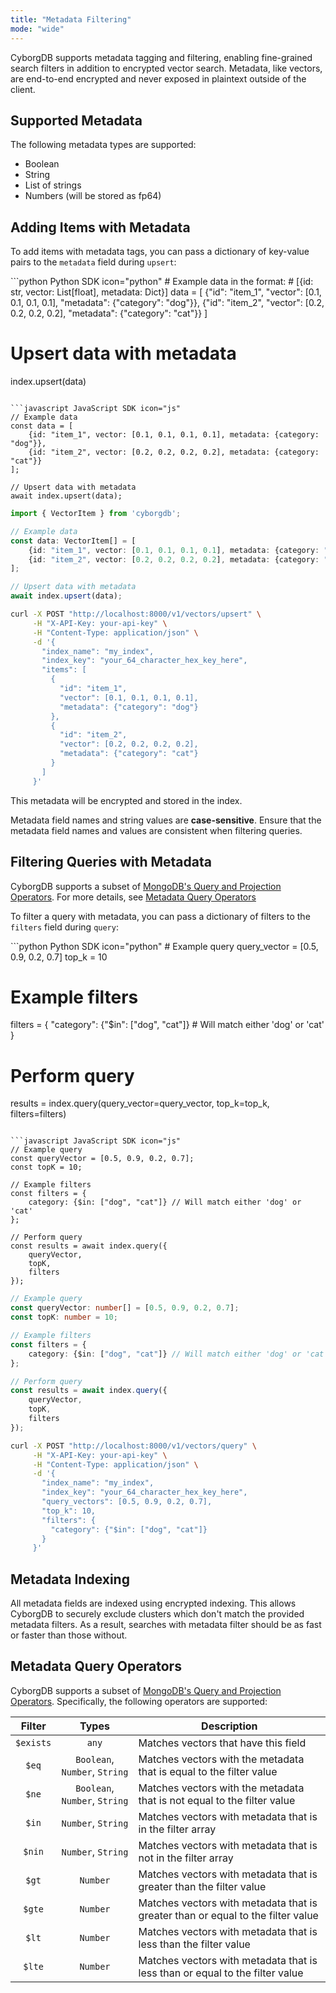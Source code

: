 ```yaml
---
title: "Metadata Filtering"
mode: "wide"
---
```


CyborgDB supports metadata tagging and filtering, enabling fine-grained search filters in addition to encrypted vector search. Metadata, like vectors, are end-to-end encrypted and never exposed in plaintext outside of the client.

## Supported Metadata

The following metadata types are supported:

- Boolean
- String
- List of strings
- Numbers (will be stored as fp64)

## Adding Items with Metadata

To add items with metadata tags, you can pass a dictionary of key-value pairs to the `metadata` field during `upsert`:

<CodeGroup>
```python Python SDK icon="python"
# Example data in the format:
# [{id: str, vector: List[float], metadata: Dict}]
data = [
    {"id": "item_1", "vector": [0.1, 0.1, 0.1, 0.1], "metadata": {"category": "dog"}},
    {"id": "item_2", "vector": [0.2, 0.2, 0.2, 0.2], "metadata": {"category": "cat"}}
]

# Upsert data with metadata
index.upsert(data)
```

```javascript JavaScript SDK icon="js"
// Example data
const data = [
    {id: "item_1", vector: [0.1, 0.1, 0.1, 0.1], metadata: {category: "dog"}},
    {id: "item_2", vector: [0.2, 0.2, 0.2, 0.2], metadata: {category: "cat"}}
];

// Upsert data with metadata
await index.upsert(data);
```

```typescript TypeScript SDK icon="code"
import { VectorItem } from 'cyborgdb';

// Example data
const data: VectorItem[] = [
    {id: "item_1", vector: [0.1, 0.1, 0.1, 0.1], metadata: {category: "dog"}},
    {id: "item_2", vector: [0.2, 0.2, 0.2, 0.2], metadata: {category: "cat"}}
];

// Upsert data with metadata
await index.upsert(data);
```

```bash cURL icon="rectangle-terminal"
curl -X POST "http://localhost:8000/v1/vectors/upsert" \
     -H "X-API-Key: your-api-key" \
     -H "Content-Type: application/json" \
     -d '{
       "index_name": "my_index",
       "index_key": "your_64_character_hex_key_here",
       "items": [
         {
           "id": "item_1",
           "vector": [0.1, 0.1, 0.1, 0.1],
           "metadata": {"category": "dog"}
         },
         {
           "id": "item_2",
           "vector": [0.2, 0.2, 0.2, 0.2],
           "metadata": {"category": "cat"}
         }
       ]
     }'
```
</CodeGroup>

This metadata will be encrypted and stored in the index.

<Tip>Metadata field names and string values are **case-sensitive**. Ensure that the metadata field names and values are consistent when filtering queries.</Tip> 

## Filtering Queries with Metadata

CyborgDB supports a subset of [MongoDB's Query and Projection Operators](https://www.mongodb.com/docs/manual/reference/operator/query/). For more details, see [Metadata Query Operators](#metadata-query-operators)

To filter a query with metadata, you can pass a dictionary of filters to the `filters` field during `query`:

<CodeGroup>
```python Python SDK icon="python"
# Example query
query_vector = [0.5, 0.9, 0.2, 0.7]
top_k = 10

# Example filters
filters = {
    "category": {"$in": ["dog", "cat"]} # Will match either 'dog' or 'cat'
}

# Perform query
results = index.query(query_vector=query_vector, top_k=top_k, filters=filters)
```

```javascript JavaScript SDK icon="js"
// Example query
const queryVector = [0.5, 0.9, 0.2, 0.7];
const topK = 10;

// Example filters
const filters = {
    category: {$in: ["dog", "cat"]} // Will match either 'dog' or 'cat'
};

// Perform query
const results = await index.query({
    queryVector,
    topK,
    filters
});
```

```typescript TypeScript SDK icon="code"
// Example query
const queryVector: number[] = [0.5, 0.9, 0.2, 0.7];
const topK: number = 10;

// Example filters
const filters = {
    category: {$in: ["dog", "cat"]} // Will match either 'dog' or 'cat'
};

// Perform query
const results = await index.query({
    queryVector,
    topK,
    filters
});
```

```bash cURL icon="rectangle-terminal"
curl -X POST "http://localhost:8000/v1/vectors/query" \
     -H "X-API-Key: your-api-key" \
     -H "Content-Type: application/json" \
     -d '{
       "index_name": "my_index",
       "index_key": "your_64_character_hex_key_here",
       "query_vectors": [0.5, 0.9, 0.2, 0.7],
       "top_k": 10,
       "filters": {
         "category": {"$in": ["dog", "cat"]}
       }
     }'
```
</CodeGroup>

## Metadata Indexing

All metadata fields are indexed using encrypted indexing. This allows CyborgDB to securely exclude clusters which don't match the provided metadata filters. As a result, searches with metadata filter should be as fast or faster than those without.

## Metadata Query Operators

CyborgDB supports a subset of [MongoDB's Query and Projection Operators](https://www.mongodb.com/docs/manual/reference/operator/query/). Specifically, the following operators are supported:

| Filter | Types | Description |
| :---: | :---: | --- |
| `$exists` | `any` | Matches vectors that have this field |
| `$eq` | `Boolean`, `Number`, `String` | Matches vectors with the metadata that is equal to the filter value |
| `$ne` | `Boolean`, `Number`, `String` | Matches vectors with the metadata that is not equal to the filter value |
| `$in` | `Number`, `String` | Matches vectors with metadata that is in the filter array |
| `$nin` | `Number`, `String` | Matches vectors with metadata that is not in the filter array |
| `$gt` | `Number` | Matches vectors with metadata that is greater than the filter value |
| `$gte` | `Number` | Matches vectors with metadata that is greater than or equal to the filter value |
| `$lt` | `Number` | Matches vectors with metadata that is less than the filter value |
| `$lte` | `Number` | Matches vectors with metadata that is less than or equal to the filter value |